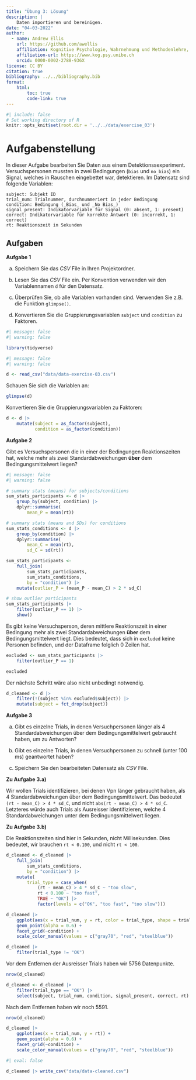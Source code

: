 ```yaml
---
title: "Übung 3: Lösung"
description: | 
    Daten importieren und bereinigen.
date: "04-03-2022"
author:
  - name: Andrew Ellis
    url: https://github.com/awellis
    affiliation: Kognitive Psychologie, Wahrnehmung und Methodenlehre, Universität Bern 
    affiliation-url: https://www.kog.psy.unibe.ch
    orcid: 0000-0002-2788-936X
license: CC BY
citation: true
bibliography: ../../bibliography.bib
format:
    html:
        toc: true
        code-link: true
---
```


```r
#| include: false
# Set working directory of R
knitr::opts_knit$set(root.dir = '../../data/exercise_03')
```

# Aufgabenstellung

In dieser Aufgabe bearbeiten Sie Daten aus einem Detektionssexperiment. Versuchspersonen mussten in zwei Bedingungen (`bias` und `no_bias`) ein Signal, welches in Rauschen eingebettet war, detektieren. Im Datensatz sind folgende Variablen:

```
subject: Subjekt ID
trial_num: Trialnummer, durchnummeriert in jeder Bedingung
condition: Bedingung (_Bias_ und _No Bias_)
signal_present: Indikatorvariable für Signal (0: absent, 1: present)
correct: Indikatorvariable für korrekte Antwort (0: incorrekt, 1: correct)
rt: Reaktionszeit in Sekunden

```

## Aufgaben 

:::exercise
**Aufgabe 1**

a) Speichern Sie das *CSV* File in Ihren Projektordner.

b) Lesen Sie das *CSV* File ein. Per Konvention verwenden wir den Variablennamen `d` für den Datensatz.

c) Überprüfen Sie, ob alle Variablen vorhanden sind. Verwenden Sie z.B. die Funktion `glimpse()`.

d) Konvertieren Sie die Gruppierungsvariablen `subject` und `condition` zu Faktoren.
:::

```r
#| message: false
#| warning: false

library(tidyverse)
```

```r
#| message: false
#| warning: false

d <- read_csv("data/data-exercise-03.csv")
```

Schauen Sie sich die Variablen an:

```r
glimpse(d)
```

Konvertieren Sie die Gruppierungsvariablen zu Faktoren:

```r
d <- d |>
    mutate(subject = as_factor(subject),
           condition = as_factor(condition))
```

:::exercise
**Aufgabe 2**

Gibt es Versuchspersonen die in einer der Bedingungen Reaktionszeiten hat, welche mehr als zwei Standardabweichungen **über** dem Bedingungsmittelwert liegen?
:::

```r
#| message: false
#| warning: false

# summary stats (means) for subjects/conditions
sum_stats_participants <- d |>
    group_by(subject, condition) |>
    dplyr::summarise(
        mean_P = mean(rt))

```

```r
# summary stats (means and SDs) for conditions
sum_stats_conditions <- d |>
    group_by(condition) |>
    dplyr::summarise(
        mean_C = mean(rt),
        sd_C = sd(rt))
```

```r
sum_stats_participants <-
    full_join(
        sum_stats_participants,
        sum_stats_conditions,
        by = "condition") |>
    mutate(outlier_P = (mean_P - mean_C) > 2 * sd_C)
```

```r
# show outlier participants
sum_stats_participants |>
    filter(outlier_P == 1) |>
    show()
```

Es gibt keine Versuchsperson, deren mittlere Reaktionszeit in einer Bedingung mehr als zwei Standardabweichungen **über** dem Bedingungsmittelwert liegt. Dies bedeutet, dass sich in `excluded` keine Personen befinden, und der Dataframe folglich $0$ Zeilen hat.

```r
excluded <- sum_stats_participants |>
    filter(outlier_P == 1)

excluded
```

Der nächste Schritt wäre also nicht unbedingt notwendig.

```r
d_cleaned <- d |>
    filter(!(subject %in% excluded$subject)) |>
    mutate(subject = fct_drop(subject))
```

:::exercise
**Aufgabe 3**

a) Gibt es einzelne Trials, in denen Versuchpersonen länger als 4 Standardabweichungen über dem  Bedingungsmittelwert gebraucht haben, um zu Antworten?

b) Gibt es einzelne Trials, in denen Versuchpersonen zu schnell (unter 100 ms) geantwortet haben?

c) Speichern Sie den bearbeiteten Datensatz als _CSV_ File.
:::

__Zu Aufgabe 3.a)__

Wir wollen Trials identifizieren, bei denen Vpn länger gebraucht haben, als 4 Standardabweichungen über dem  Bedingungsmittelwert. Das bedeutet `(rt - mean_C) > 4 * sd_C`, und nicht `abs(rt - mean_C) > 4 * sd_C`. Letzteres würde auch Trials als Ausreisser identifizieren, welche 4 Standardabweichungen unter dem  Bedingungsmittelwert liegen.

__Zu Aufgabe 3.b)__

Die Reaktionszeiten sind hier in Sekunden, nicht Millisekunden. Dies bedeutet, wir brauchen `rt < 0.100`, und nicht `rt < 100`.

```r
d_cleaned <- d_cleaned |>
    full_join(
        sum_stats_conditions,
        by = "condition") |>
    mutate(
        trial_type = case_when(
            (rt - mean_C) > 4 * sd_C ~ "too slow",
            rt < 0.100 ~ "too fast",
            TRUE ~ "OK") |>
            factor(levels = c("OK", "too fast", "too slow")))

```

```r
d_cleaned |>
    ggplot(aes(x = trial_num, y = rt, color = trial_type, shape = trial_type)) +
    geom_point(alpha = 0.6) +
    facet_grid(~condition) +
    scale_color_manual(values = c("gray70", "red", "steelblue"))
```

```r
d_cleaned |>
    filter(trial_type != "OK")
```
Vor dem Entfernen der Ausreisser Trials haben wir 5756 Datenpunkte.

```r
nrow(d_cleaned)
```

```r
d_cleaned <- d_cleaned |>
    filter(trial_type == "OK") |>
    select(subject, trial_num, condition, signal_present, correct, rt)
```

Nach dem Entfernen haben wir noch 5591.

```r
nrow(d_cleaned)
```

```r
d_cleaned |>
    ggplot(aes(x = trial_num, y = rt)) +
    geom_point(alpha = 0.6) +
    facet_grid(~condition) +
    scale_color_manual(values = c("gray70", "red", "steelblue"))
```

```r
#| eval: false

d_cleaned |> write_csv("data/data-cleaned.csv")
```
